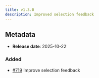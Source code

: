 ```yaml
---
title: v1.3.0
description: Improved selection feedback
---
```


## Metadata

- **Release date**: 2025-10-22

### Added

- [#719](https://github.com/InditexTech/weavejs/issues/719) Improve selection feedback
